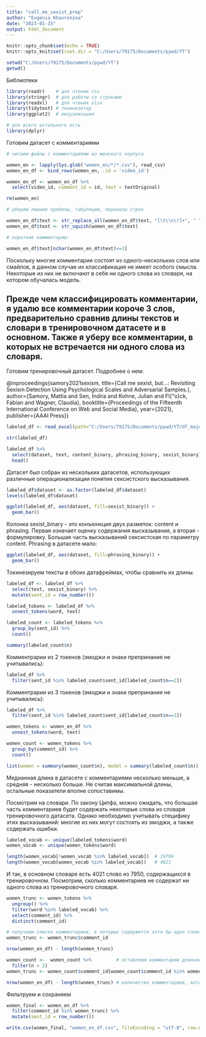 ---
title: "call_me_sexist_prep"
author: "Evgenia Khavronina"
date: "2023-01-15"
output: html_document
---

```{r setup, include=FALSE}
knitr::opts_chunk$set(echo = TRUE)
knitr::opts_knit$set(root.dir = "C:/Users/79175/Documents/pywd/YT")

setwd("C:/Users/79175/Documents/pywd/YT")
getwd()
```

Библиотеки


```{r}
library(readr)    # для чтения csv
library(stringr)  # для работы со строками
library(readxl)   # для чтения xlsx
library(tidytext) # токинезатор
library(ggplot2)  # визуализация

# для всего остального есть
library(dplyr)
```

Готовим датасет с комментариями

```{r}
# читаем файлы с комментариями из женского корпуса

women_en <- lapply(Sys.glob("women_en/*/*.csv"), read_csv)
women_en_df <- bind_rows(women_en, .id = 'video_id')

women_en_df <- women_en_df %>% 
  select(video_id, comment_id = id, text = textOriginal)

rm(women_en)

# уберем лишние пробелы, табуляции, переносы строк

women_en_df$text <- str_replace_all(women_en_df$text, "[\t\\n\r]+", " ")
women_en_df$text <- str_squish(women_en_df$text)

# короткие комментарии: 

women_en_df$text[nchar(women_en_df$text)<=3]
```

Поскольку многие комментарии состоят из одного-нескольких слов или смайлов, в данном случае их классификация не имеет особого смысла. Некоторые из них не включают в себя ни одного слова из словаря, на котором обучалась модель.

Прежде чем классифицировать комментарии, я удалю все комментарии короче 3 слов, предварительно сравнив длины текстов и словари в тренировочном датасете и в основном. Также я уберу все комментарии, в которых не встречается ни одного слова из словаря.
---

Готовим тренировочный датасет. Подробнее о нем:

@inproceedings{samory2021sexism, 
title={Call me sexist, but...: Revisiting Sexism Detection Using Psychological Scales and Adversarial Samples.}, 
author={Samory, Mattia and Sen, Indira and Kohne, Julian and Fl{\"o}ck, Fabian and Wagner, Claudia}, 
booktitle={Proceedings of the Fifteenth International Conference on Web and Social Media}, 
year={2021}, 
publisher={AAAI Press}}


```{r}
labeled_df <- read_excel(path="C:/Users/79175/Documents/pywd/YT/df_majority.xlsx")

str(labeled_df)
```

```{r}
labeled_df %>% 
  select(dataset, text, content_binary, phrasing_binary, sexist_binary) %>%
  head()
```

Датасет был собран из нескольких датасетов, использующих различные операционализации понятия сексистского высказывания.

```{r}
labeled_df$dataset <- as.factor(labeled_df$dataset)
levels(labeled_df$dataset)
```
```{r}
ggplot(labeled_df, aes(dataset, fill=sexist_binary)) +
  geom_bar()
```
Колонка sexist_binary - это конъюнкция двух разметок: content и phrasing. Первая означает оценку содержания высказывания, а вторая - формулировку. Большая часть высказываний сексистская по параметру content. Phrasing в датасете мало:

```{r}
ggplot(labeled_df, aes(dataset, fill=phrasing_binary)) +
  geom_bar()
```


Токинезируем тексты в обоих датафреймах, чтобы сравнить их длины.

```{r}
labeled_df <- labeled_df %>% 
  select(text, sexist_binary) %>% 
  mutate(sent_id = row_number())

labeled_tokens <- labeled_df %>% 
  unnest_tokens(word, text)

labeled_count <- labeled_tokens %>%
  group_by(sent_id) %>% 
  count()

summary(labeled_count$n)
```

Комментрарии из 2 токенов (эмоджи и знаки препринания не учитывались):

```{r}
labeled_df %>% 
  filter(sent_id %in% labeled_count$sent_id[labeled_count$n==2])
```

Комментрарии из 3 токенов (эмоджи и знаки препринания не учитывались):

```{r}
labeled_df %>% 
  filter(sent_id %in% labeled_count$sent_id[labeled_count$n==3])

```

```{r}
women_tokens <- women_en_df %>% 
  unnest_tokens(word, text)

women_count <- women_tokens %>% 
  group_by(comment_id) %>% 
  count()

list(women = summary(women_count$n), model = summary(labeled_count$n))
```
Медианная длина в датасете с комментариями несколько меньше, а средняя - несколько больше. Не считая максимальной длины, остальные показатели вполне сопоставимы.

Посмотрим на словари.
По закону Ципфа, можно ожидать, что большая часть комментариев будет содержать некоторые слова из словаря тренировочного датасета. Однако необходимо учитывать специфику этих высказываний: многие из них могут состоять из эмоджи, а также содержать ошибки.

```{r}
labeled_vocab <- unique(labeled_tokens$word)
women_vocab <- unique(women_tokens$word)

length(women_vocab[!women_vocab %in% labeled_vocab])  # 19704
length(women_vocab[women_vocab %in% labeled_vocab])   # 4021
```
И так, в основном словаре есть 4021 слово из 7950, содержащихся в тренировочном.
Посмотрим, сколько комментариев не содержат ни одного слова из тренировочного словаря.

```{r}
women_trunc <- women_tokens %>% 
  ungroup() %>%  
  filter(word %in% labeled_vocab) %>% 
  select(comment_id) %>% 
  distinct(comment_id)

# получаем список комментариев, в которых содержится хотя бы одно слово из словаря нашей модели:
women_trunc <- women_trunc$comment_id

nrow(women_en_df) - length(women_trunc)

women_count <-  women_count %>%         # оставляем комментарии длиннее 2 слов
  filter(n > 2)
women_trunc <- women_count$comment_id[women_count$comment_id %in% women_trunc]

nrow(women_en_df) - length(women_trunc) # количество комментариев, которые мы уберем
```
Фильтруем и сохраняем 

```{r}
women_final <- women_en_df %>% 
  filter(comment_id %in% women_trunc) %>% 
  mutate(sent_id = row_number())

write.csv(women_final, "women_en_df.csv", fileEncoding = "utf-8", row.names = F)
```

